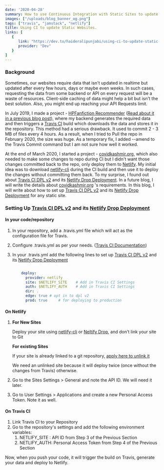 ```yaml
---
date: '2020-04-28'
summary: How to use Continuous Integration with Static Sites to update their data regularly
images: ["/uploads/blog_banner_og.png"]
tags: ["travis", "jamstack", "netlify"]
title: Using CI to update Static Websites.
links: [
   {
      link: "https://dev.to/haideralipunjabi/using-ci-to-update-static-websites-3ikh",
      provider: "Dev"
   }
]
---
```


### Background

Sometimes, our websites require data that isn't updated in realtime but updated after every few hours, days or maybe even weeks. In such cases, requesting the data from some backend or API on every request will be a waste of resources. Client-side caching of data might help a bit but isn't the best solution. Also, you might end up reaching your API Requests limit.

In July 2019, I made a project - [HPFanfiction Recommender](https://hpffrec.hackesta.org "HPFanfiction Recommender") ([Read about it in a previous blog post](https://blog.haideralipunjabi.com/posts/making-hpfanfiction-recommender/)), where my backend generates the required data and then triggers a [Travis CI](https://travis-ci.org/) build which downloads the data and stores it in the repository. This method had a serious drawback. It used to commit 2 - 3 MB of files every 4 hours. As a result, when I tried to Pull the repo in February 2020, the size was huge. As a temporary fix, I added --amend to the Travis Commit command but I am not sure how well it worked.

At the end of March 2020, I started a project - [covidkashmir.org](covidkashmir.org), which also needed to make some changes to repo during CI but I didn't want those changes committed back to the repo, only deploy them to [Netlify](https://www.netlify.com/). My initial idea was to download [netlify-cli](https://docs.netlify.com/cli/get-started/) during the CI build and then use it to deploy the changes without committing them back. To my surprise, I found out about [Travis CI DPL v2](https://docs.travis-ci.com/user/deployment-v2) and its [Netlify Drop Deployment](https://docs.travis-ci.com/user/deployment-v2/providers/netlify/). In a future blog, I will write the details about [covidkashmir.org](covidkashmir.org) 's requirements. In this blog, I will write about how to set up [Travis CI DPL v2](https://docs.travis-ci.com/user/deployment-v2) and its [Netlify Drop Deployment](https://docs.travis-ci.com/user/deployment-v2/providers/netlify/) for any static site.

### Setting Up [Travis CI DPL v2](https://docs.travis-ci.com/user/deployment-v2) and its [Netlify Drop Deployment](https://docs.travis-ci.com/user/deployment-v2/providers/netlify/)

#### In your code/repository

1. In your repository, add a .travis.yml file which will act as the configuration file for Travis.
2. Configure .travis.yml as per your needs. ([Travis CI Documentation](https://docs.travis-ci.com/))
3. In your .travis.yml add the following lines to set up [Travis CI DPL v2](https://docs.travis-ci.com/user/deployment-v2) and its [Netlify Drop Deployment](https://docs.travis-ci.com/user/deployment-v2/providers/netlify/)

   ```yml

       deploy:
         provider: netlify
         site: $NETLIFY_SITE	# Add in Travis CI Settings
         auth: $NETLIFY_AUTH	# Add in Travis CI Settings
         dir: .
         edge: true # opt in to dpl v2
         prod: true		# for deploying to production

   ```

#### On Netlify

1. **For New Sites**

   Deploy your site using [netlify-cli](https://docs.netlify.com/cli/get-started/) or [Neltify Drop](https://app.netlify.com/drop), and don't link your site to Git

   **For existing Sites**

   If your site is already linked to a git repository, [apply here to unlink it](https://community.netlify.com/c/Netlify-support/48)

   We need an unlinked site because it will deploy twice (once without the changes from Travis) otherwise.
2. Go to the Sites Settings > General and note the API ID. We will need it later.
3. Go to User Settings > Applications and create a new Personal Access Token. Note it as well.

#### **On Travis CI**

1. Link Travis CI to your Repository
2. Go to the repository's settings and add the following environment variables:
   1. NETLIFY_SITE : API ID from Step 3 of the Previous Section
   2. NETLIFY_AUTH: Personal Access Token from Step 4 of the Previous Section

Now, when you push your code, it will trigger the build on Travis, generate your data and deploy to Netlify.